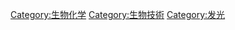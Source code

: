 {{catmore}}
{{Commons cat|Bioluminescence}}

[[Category:生物化学|Category:生物化学]]
[[Category:生物技術|Category:生物技術]]
[[Category:发光|Category:发光]]